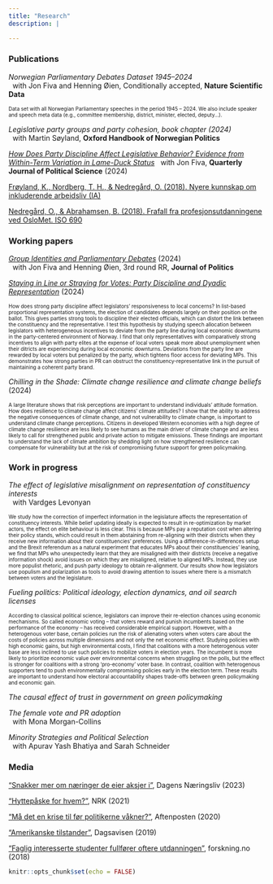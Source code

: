 ```yaml
---
title: "Research"
description: |

---
```



### Publications


_Norwegian Parliamentary Debates Dataset 1945--2024_  
&nbsp; with Jon Fiva and Henning Øien, Conditionally accepted, **Nature Scientific Data**

<font size="1"> Data set with all Norwegian Parliamentary speeches in the period 1945 -- 2024. We also include speaker and speech meta data (e.g., committee membership, district, minister, elected, deputy...). </font> 

_Legislative party groups and party cohesion, book chapter (2024)_  
&nbsp; with Martin Søyland, **Oxford Handbook of Norwegian Politics**

[_How Does Party Discipline Affect Legislative Behavior? Evidence from Within-Term Variation in Lame-Duck Status_][LameDucks]
&nbsp; with Jon Fiva, **Quarterly Journal of Political Science** (2024)

[Frøyland, K., Nordberg, T. H., & Nedregård, O. (2018). Nyere kunnskap om inkluderende arbeidsliv (IA)][InkluderendeArbeidsliv]

[Nedregård, O., & Abrahamsen, B. (2018). Frafall fra profesjonsutdanningene ved OsloMet. ISO 690][Frafall]


### Working papers


	
[_Group Identities and Parliamentary Debates_][GroupIdentities] (2024)  
&nbsp; with Jon Fiva and Henning Øien, 3rd round RR, **Journal of Politics**

[_Staying in Line or Straying for Votes: Party Discipline and Dyadic Representation_][StayingInLine1] (2024)  

<font size="1"> How does strong party discipline affect legislators' responsiveness to local concerns? In list-based proportional representation systems, the election of candidates depends largely on their position on the ballot. This gives parties strong tools to discipline their elected officials, which can distort the link between the constituency and the representative. I test this hypothesis by studying speech allocation between legislators with heterogeneous incentives to deviate from the party line during local economic downturns in the party-centered environment of Norway. I find that only representatives with comparatively strong incentives to align with party elites at the expense of local voters speak more about unemployment when their ditricts are experiencing during local economic downturns. Deviations from the party line are rewarded by local voters but penalized by the party, which tightens floor access for deviating MPs. This demonstrates how strong parties in PR can obstruct the constituency-representative link in the pursuit of maintaining a coherent party brand. </font> 


_Chilling in the Shade: Climate change resilience and climate change beliefs_  (2024)

 <font size="1"> 	A large literature shows that risk perceptions are important to understand individuals' attitude formation. How does resilience to climate change affect citizens' climate attitudes? I show that the ability to address the negative consequences of climate change, and not vulnerability to climate change, is important to understand climate change perceptions. Citizens in developed Western economies with a high degree of climate change resilience are less likely to see humans as the main driver of climate change and are less likely to call for strengthened public and private action to mitigate emissions. These findings are important to understand the lack of climate ambition by shedding light on how strengthened resilience can compensate for vulnerability but at the risk of compromising future support for green policymaking. </font> 
	
	
### Work in progress

_The effect of legislative misalignment on representation of constituency interests_  
&nbsp; with Vardges Levonyan

 <font size="1"> We study how the correction of imperfect information in the legislature affects the representation of constituency interests. While belief updating ideally is expected to result in re-optimization by market actors, the effect on elite behaviour is less clear. This is because MPs pay a reputation cost when altering their policy stands, which could result in them abstaining from re-aligning with their districts when they receive new information about their constituencies’ preferences. Using a difference-in-differences setup and the Brexit referendum as a natural experiment that educates MPs about their constituencies’ leaning, we find that MPs who unexpectedly learn that they are misaligned with their districts (receive a negative information shock) avoid issues on which they are misaligned, relative to aligned MPs. Instead, they use more populist rhetoric, and push party ideology to obtain re-alignment. Our results show how legislators use populism and polarization as tools to avoid drawing attention to issues where there is a mismatch between voters and the legislature. </font> 


_Fueling politics: Political ideology, election dynamics, and oil search licenses_

 <font size="1"> According to classical political science, legislators can improve their re-election chances using economic mechanisms. So called economic voting -- that voters reward and punish incumbents based on the performance of the economy -- has received considerable empirical support. However, with a heterogenous voter base, certain policies run the risk of alienating voters when voters care about the costs of policies across multiple dimensions and not only the net economic effect. Studying policies with high economic gains, but high environmental costs, I find that coalitions with a more heterogenous voter base are less inclined to use such policies to mobilize voters in election years. The incumbent is more likely to prioritize economic value over environmental concerns when struggling on the polls, but the effect is stronger for coalitions with a strong 'pro-economy' voter base. In contrast, coalition with heterogenous supporters tend to push environmentally compromising policies early in the election term. These results are important to understand how electoral accountability shapes trade-offs between green policymaking and economic gain. </font> 

_The causal effect of trust in government on green policymaking_  

_The female vote and PR adoption_  
&nbsp; with Mona Morgan-Collins

_Minority Strategies and Political Selection_  
&nbsp; with Apurav Yash Bhatiya and Sarah Schneider



### Media

["Snakker mer om næringer de eier aksjer i"][aksjer], Dagens Næringsliv (2023)

["Hyttepåske for hvem?"][hyttepaaske], NRK (2021)

["Må det en krise til før politikerne våkner?"][krise], Aftenposten (2020)

["Amerikanske tilstander"][amerikanske_tilstander], Dagsavisen (2019)

["Faglig interesserte studenter fullfører oftere utdanningen"][faglig_interessert], forskning.no (2018)


[StayingInLine1]: https://www.dropbox.com/scl/fi/bwl132vgqkhtv94jvb7ac/StayingInLine_Nedregard.pdf?rlkey=b6rb523y1qaa0lo56twuqusk7&dl=0

[ChillingInTheShade]: https://www.dropbox.com/scl/fi/yj2dok5qm0ntkfuv67c3g/ChillingInTheShade.pdf?rlkey=t6qceyv59xm3nymnbfdq051y6&dl=0

[aksjer]: https://www.dn.no/innlegg/politikk/investeringer/aksjer/snakker-mer-om-naringer-de-eier-aksjer-i/2-1-1519931

[SpeechIsSilver]: https://www.dropbox.com/s/7gq0t8xe68gbqlo/SpeechIsSilver.pdf?dl=0

[LameDucks]: https://www.nowpublishers.com/article/Details/QJPS-22094
[GroupIdentities]: https://www.dropbox.com/scl/fi/pes9zzosasy4qlum531tk/FNO.pdf?rlkey=mu4020gv9g0hxvopqx1895agb&st=941siw4q&dl=0

[Frafall]: https://oda.oslomet.no/oda-xmlui/handle/20.500.12199/3013
[InkluderendeArbeidsliv]: https://www.regjeringen.no/no/dokumenter/nyere-kunnskap-om-inkluderende-arbeidsliv-ia/id2628425/


[hyttepaaske]: https://www.nrk.no/ytring/hyttepaske-for-hvem_-1.15418469
[krise]: https://www.aftenposten.no/meninger/kronikk/i/50gQGb/maa-det-en-krise-til-foer-politikerne-vaakner-jon-h-fiva-og-oda-nedregaard
[amerikanske_tilstander]: https://www.dagsavisen.no/debatt/2019/12/10/amerikanske-tilstander/
[faglig_interessert]: https://forskning.no/oslomet-skole-og-utdanning-partner/faglig-interesserte-studenter-fullforer-oftere-utdanningen/1231170
```r
knitr::opts_chunk$set(echo = FALSE)


```
